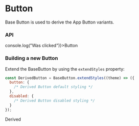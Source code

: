 
<Meta title="Components| Button" />

# Button

Base Button is used to derive the App Button variants.  

### API 

<Preview>
  <Story name="BaseButton">
    <BaseButton onClick={() => console.log("Was clicked")}>Button</BaseButton>
  </Story>
</Preview>


### Building a new Button

Extend the BaseButton by using the `extendStyles` property:

```javascript
const DerivedButton = BaseButton.extendStyles((theme) => ({
  button: {
    /* Derived Button default styling */
  },
  disabled: {
    /* Derived Button disabled styling */
  }
});
```

<Preview>
  <Story name="DerivedButton">
    <DerivedButton>Derived</DerivedButton>
  </Story>
</Preview>